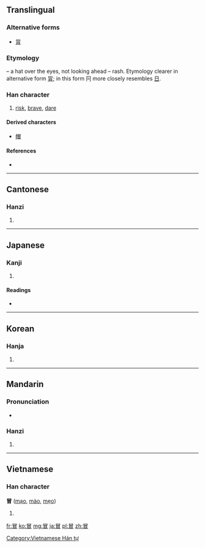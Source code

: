 ==Translingual==

===Alternative forms===
* [[冐]]

===Etymology===
{{Han compound|冃|t1=hat|目|t2=eyes|ls=ic}} – a hat over the eyes, not looking ahead – rash. Etymology clearer in alternative form [[冐]]; in this form 冃 more closely resembles [[日]].

===Han character===
{{Han char|rn=13|rad=冂|as=07|sn=9|four=6060<sub>0</sub>|canj=日月山 (ABU)|ids=⿱[[冃]][[目]]}}

# [[risk]], [[brave]], [[dare]]

====Derived characters====
* [[帽]]

====References====
* {{Han ref|kx=0129.210|dkj=01538|hdz=21499.120|uh=5192|ud=20882|bh=AB5F|bd=43871}}

----

==Cantonese==

===Hanzi===
{{yue-hanzi|jyut=[[mak6]], [[mou6]]|y=mak6, mou6}}

# {{defn|lang=yue|sort=冂07}}

----

==Japanese==

===Kanji===
{{ja-kanji|grade=c|rs=冂07}}

# {{defn|lang=ja|sort=冂07}}

====Readings====
* {{ja-readings|on=[[ぼう]] (bō)|kun=[[おかす]] (okasu), [[おおう]] (oou)}}

----

==Korean==

===Hanja===
{{ko-hanja|hangeul=[[모]], [[목]]|rv=mo, mok|mr=mo, mok}}

# {{defn|lang=ko|sort=冂07}}

----

==Mandarin==

===Pronunciation===
* {{audio|Zh-mào.ogg|Audio}}

===Hanzi===
{{cmn-hanzi|pin=[[mào]] ([[mao4]])|wg=mao<sup>4</sup>}}

# {{defn|lang=cmn|sort=冂07}}

----

==Vietnamese==

===Han character===
'''冒''' ([[mạo]], [[mào]], [[mẹo]])

# {{defn|lang=vi}}

[[Category:Vietnamese Hán tự]]

[[fr:冒]]
[[ko:冒]]
[[mg:冒]]
[[ja:冒]]
[[pl:冒]]
[[zh:冒]]